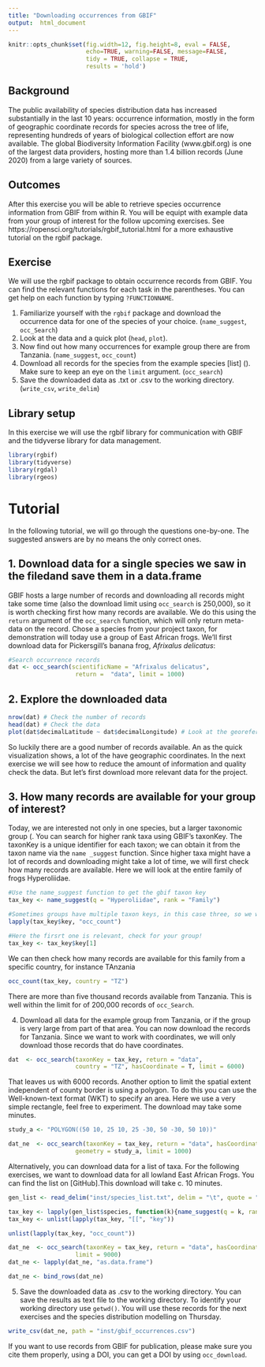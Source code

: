 ```yaml
---
title: "Downloading occurrences from GBIF"
output:  html_document
---
```


```r
knitr::opts_chunk$set(fig.width=12, fig.height=8, eval = FALSE,
                      echo=TRUE, warning=FALSE, message=FALSE,
                      tidy = TRUE, collapse = TRUE,
                      results = 'hold')
```

## Background
The public availability of species distribution data has increased substantially in the last 10 years: occurrence information, mostly in the form of geographic coordinate records for species across the tree of life, representing hundreds of years of biological collection effort are now available. The global Biodiversity Information Facility (www.gbif.org) is one of the largest data providers, hosting more than 1.4 billion records (June 2020) from a large variety of sources.

## Outcomes
After this exercise you will be able to retrieve species occurrence information from GBIF from within R. You will be equipt with example data from your group of interest for the follow upcoming exercises. See https://ropensci.org/tutorials/rgbif_tutorial.html for a more exhaustive tutorial on the rgbif package.

## Exercise
We will use the rgbif package to obtain occurrence records from GBIF. You can find the relevant functions for each task in the parentheses. You can get help on each function by typing `?FUNCTIONNAME`. 


1. Familiarize yourself with the `rgbif` package and download the occurrence data for one of the species of your choice. (`name_suggest`, `occ_Search`)
2. Look at the data and a quick plot (`head`, `plot`).
3. Now find out how many occurrences for example group there are from Tanzania.  (`name_suggest`, `occ_count`)
4. Download all records for the species from the example species [list] (). Make sure to keep an eye on the `limit` argument. (`occ_search`)
5. Save the downloaded data as .txt or .csv to the working directory. (`write_csv`, `write_delim`)

## Library setup
In this exercise we will use the rgbif library for communication with GBIF and the tidyverse library for data management.

```r
library(rgbif)
library(tidyverse)
library(rgdal)
library(rgeos)
```

# Tutorial
In the following tutorial, we will go through the questions one-by-one. The suggested answers are by no means the only correct ones.

## 1. Download data for a single species we saw in the filedand save them in a data.frame
GBIF hosts a large number of records and downloading all records might take some time (also the download limit using `occ_search` is 250,000), so it is worth checking first how many records are available. We do this using the `return` argument of the `occ_search` function, which will only return meta-data on the record. Chose a species from your project taxon, for demonstration will today use a group of East African frogs. We'll first download data for Pickersgill's banana frog, _Afrixalus delicatus_:

```r
#Search occurrence records
dat <- occ_search(scientificName = "Afrixalus delicatus", 
                   return =  "data", limit = 1000)
```

## 2. Explore the downloaded data
```r
nrow(dat) # Check the number of records
head(dat) # Check the data
plot(dat$decimalLatitude ~ dat$decimalLongitude) # Look at the georeferenced records
```

So luckily there are a good number of records available. An as the quick visualization shows, a lot of the have geographic coordinates. In the next exercise we will see how to reduce the amount of information and quality check the data. But let’s first download more relevant data for the project.

## 3. How many records are available for your group of interest?
Today, we are interested not only in one species, but a larger taxonomic group (. You can search for higher rank taxa using GBIF's taxonKey. The taxonKey is a unique identifier for each taxon; we can obtain it from the taxon name via the `name _suggest` function. Since higher taxa might have a lot of records and downloading might take a lot of time, we will first check how many records are available. Here we will look at the entire family of frogs Hyperoliidae.

```r
#Use the name_suggest function to get the gbif taxon key
tax_key <- name_suggest(q = "Hyperoliidae", rank = "Family")

#Sometimes groups have multiple taxon keys, in this case three, so we will check how many records are available for them
lapply(tax_key$key, "occ_count")

#Here the firsrt one is relevant, check for your group!
tax_key <- tax_key$key[1]
```

We can then check how many records are available for this family from a specific country, for instance TAnzania

```r
occ_count(tax_key, country = "TZ")
```

There are more than five thousand records available from Tanzania. This is well within the limit for of  200,000 records of `occ_Search`.

4. Download all data for the example group from Tanzania, or if the group is very large from part of that area.
You can now download the records for Tanzania. Since we want to work with coordinates, we will only download those records that do have coordinates.
```r
dat  <- occ_search(taxonKey = tax_key, return = "data",
                   country = "TZ", hasCoordinate = T, limit = 6000)
```

That leaves us with 6000 records. Another option to limit the spatial extent independent of county border is using a polygon. To do this you can use the Well-known-text format (WKT) to specify an area. Here we use a very simple rectangle, feel free to experiment. The download may take some minutes.

```r
study_a <- "POLYGON((50 10, 25 10, 25 -30, 50 -30, 50 10))"

dat_ne  <- occ_search(taxonKey = tax_key, return = "data", hasCoordinate = T,
                   geometry = study_a, limit = 1000) 

```

Alternatively, you can download data for a list of taxa. For the following exercises, we want to download data for all lowland East African Frogs. You can find the list on [GitHub].This download will take c. 10 minutes.

```r
gen_list <- read_delim("inst/species_list.txt", delim = "\t", quote = "")

tax_key <- lapply(gen_list$species, function(k){name_suggest(q = k, rank = "species")})
tax_key <- unlist(lapply(tax_key, "[[", "key"))

unlist(lapply(tax_key, "occ_count"))

dat_ne  <- occ_search(taxonKey = tax_key, return = "data", hasCoordinate = T,
                   limit = 9000) 
dat_ne <- lapply(dat_ne, "as.data.frame")

dat_ne <- bind_rows(dat_ne)
```


5. Save the downloaded data as .csv to the working directory.
You can save the results as text file to the working directory. To identify your working directory use `getwd()`. You will use these records for the next exercises and the species distribution modelling on Thursday.

```r
write_csv(dat_ne, path = "inst/gbif_occurrences.csv")
```

If you want to use records from GBIF for publication, please make sure you cite them properly, using a DOI, you can get a DOI by using `occ_download`.